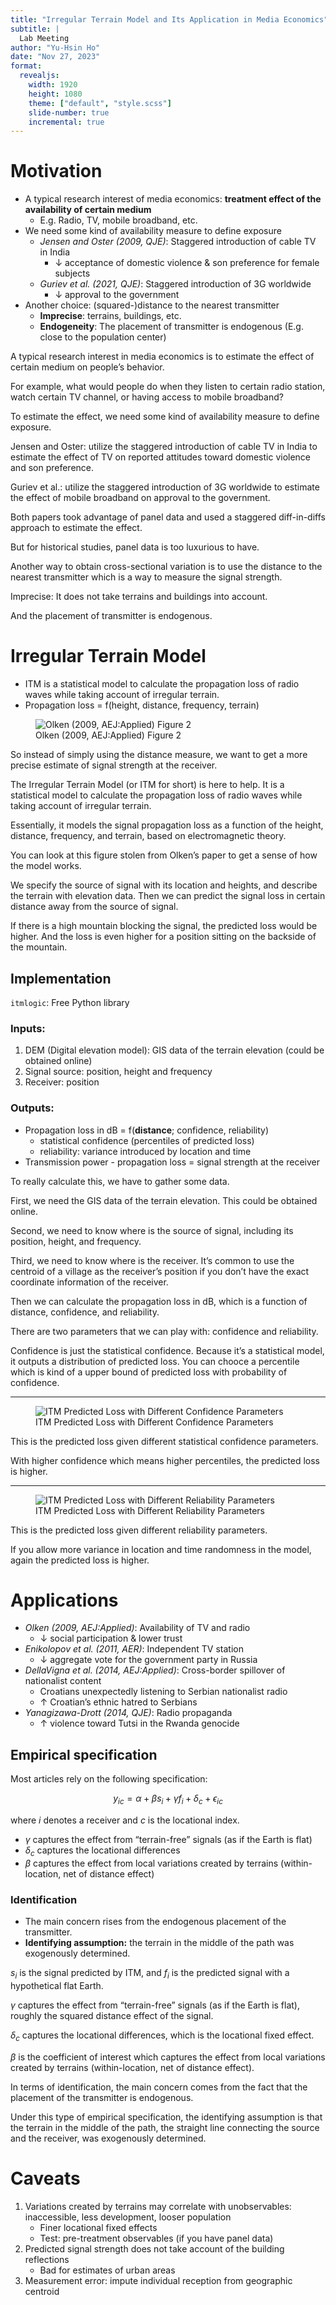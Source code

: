 ```yaml
---
title: "Irregular Terrain Model and Its Application in Media Economics"
subtitle: |
  Lab Meeting
author: "Yu-Hsin Ho"
date: "Nov 27, 2023"
format: 
  revealjs:
    width: 1920
    height: 1080
    theme: ["default", "style.scss"]
    slide-number: true
    incremental: true
---
```


# Motivation

- A typical research interest of media economics: **treatment effect of the availability of certain medium**
  - E.g. Radio, TV, mobile broadband, etc.
- We need some kind of availability measure to define exposure
  - *Jensen and Oster (2009, QJE)*: Staggered introduction of cable TV in India
    - ↓ acceptance of domestic violence & son preference for female subjects
  - *Guriev et al. (2021, QJE)*: Staggered introduction of 3G worldwide
    - ↓ approval to the government
- Another choice: (squared-)distance to the nearest transmitter
  - **Imprecise**: terrains, buildings, etc.
  - **Endogeneity**: The placement of transmitter is endogenous (E.g. close to the population center)

::: {.notes}

A typical research interest in media economics is to estimate the effect of certain medium on people's behavior.

For example, what would people do when they listen to certain radio station, watch certain TV channel, or having access to mobile broadband?

To estimate the effect, we need some kind of availability measure to define exposure.

Jensen and Oster: utilize the staggered introduction of cable TV in India to estimate the effect of TV on reported attitudes toward domestic violence and son preference.

Guriev et al.: utilize the staggered introduction of 3G worldwide to estimate the effect of mobile broadband on approval to the government.

Both papers took advantage of panel data and used a staggered diff-in-diffs approach to estimate the effect.

But for historical studies, panel data is too luxurious to have.

Another way to obtain cross-sectional variation is to use the distance to the nearest transmitter which is a way to measure the signal strength.

Imprecise: It does not take terrains and buildings into account.

And the placement of transmitter is endogenous.

:::

# Irregular Terrain Model

::: {.nonincremental}
- ITM is a statistical model to calculate the propagation loss of radio waves while taking account of irregular terrain.
- Propagation loss = f(height, distance, frequency, terrain)
:::

![Olken (2009, AEJ:Applied) Figure 2](./olken-2009-fig2.png)

::: {.notes}

So instead of simply using the distance measure, we want to get a more precise estimate of signal strength at the receiver.

The Irregular Terrain Model (or ITM for short) is here to help. It is a statistical model to calculate the propagation loss of radio waves while taking account of irregular terrain.

Essentially, it models the signal propagation loss as a function of the height, distance, frequency, and terrain, based on electromagnetic theory.

You can look at this figure stolen from Olken's paper to get a sense of how the model works.

We specify the source of signal with its location and heights, and describe the terrain with elevation data. Then we can predict the signal loss in certain distance away from the source of signal. 

If there is a high mountain blocking the signal, the predicted loss would be higher. And the loss is even higher for a position sitting on the backside of the mountain.

:::

## Implementation

`itmlogic`: Free Python library

### Inputs:

1. DEM (Digital elevation model): GIS data of the terrain elevation (could be obtained online)
2. Signal source: position, height and frequency
3. Receiver: position

### Outputs:

- Propagation loss in dB = f(**distance**; confidence, reliability)
  - statistical confidence (percentiles of predicted loss)
  - reliability: variance introduced by location and time
- Transmission power - propagation loss = signal strength at the receiver


::: {.notes}

To really calculate this, we have to gather some data.

First, we need the GIS data of the terrain elevation. This could be obtained online.

Second, we need to know where is the source of signal, including its position, height, and frequency.

Third, we need to know where is the receiver. It's common to use the centroid of a village as the receiver's position if you don't have the exact coordinate information of the receiver.

Then we can calculate the propagation loss in dB, which is a function of distance, confidence, and reliability.

There are two parameters that we can play with: confidence and reliability.

Confidence is just the statistical confidence. Because it's a statistical model, it outputs a distribution of predicted loss. You can chooce a percentile which is kind of a upper bound of predicted loss with probability of confidence.

:::

---

![ITM Predicted Loss with Different Confidence Parameters](https://udel.edu/~mm/itm/itmLoss.png)

::: {.notes}

This is the predicted loss given different statistical confidence parameters.

With higher confidence which means higher percentiles, the predicted loss is higher.

:::

---

![ITM Predicted Loss with Different Reliability Parameters](https://udel.edu/~mm/itm/itmConf.png)

::: {.notes}

This is the predicted loss given different reliability parameters.

If you allow more variance in location and time randomness in the model, again the predicted loss is higher.

:::

# Applications

- *Olken (2009, AEJ:Applied)*: Availability of TV and radio
  - ↓ social participation & lower trust
- *Enikolopov et al. (2011, AER)*: Independent TV station
  - ↓ aggregate vote for the government party in Russia
- *DellaVigna et al. (2014, AEJ:Applied)*: Cross-border spillover of nationalist content
  - Croatians unexpectedly listening to Serbian nationalist radio
  - ↑ Croatian's ethnic hatred to Serbians
- *Yanagizawa-Drott (2014, QJE)*: Radio propaganda
  - ↑ violence toward Tutsi in the Rwanda genocide

## Empirical specification

Most articles rely on the following specification:

$$
y_{ic} = \alpha + \beta s_i + \gamma f_i + \delta_c + \epsilon_{ic}
$$

where $i$ denotes a receiver and $c$ is the locational index.

- $\gamma$ captures the effect from "terrain-free" signals (as if the Earth is flat)
- $\delta_c$ captures the locational differences
- $\beta$ captures the effect from local variations created by terrains (within-location, net of distance effect)

### Identification

- The main concern rises from the endogenous placement of the transmitter.
- **Identifying assumption:** the terrain in the middle of the path was exogenously determined.

::: {.notes}

$s_i$ is the signal predicted by ITM, and $f_i$ is the predicted signal with a hypothetical flat Earth.

$\gamma$ captures the effect from "terrain-free" signals (as if the Earth is flat), roughly the squared distance effect of the signal.

$\delta_c$ captures the locational differences, which is the locational fixed effect.

$\beta$ is the coefficient of interest which captures the effect from local variations created by terrains (within-location, net of distance effect).

In terms of identification, the main concern comes from the fact that the placement of the transmitter is endogenous.

Under this type of empirical specification, the identifying assumption is that the terrain in the middle of the path, the straight line connecting the source and the receiver, was exogenously determined.

:::

# Caveats

1. Variations created by terrains may correlate with unobservables: inaccessible, less development, looser population
   - Finer locational fixed effects
   - Test: pre-treatment observables (if you have panel data)
2. Predicted signal strength does not take account of the building reflections
   - Bad for estimates of urban areas
3. Measurement error: impute individual reception from geographic centroid